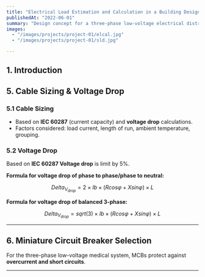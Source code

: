 ---
title: "Electrical Load Estimation and Calculation in a Building Design with from Individual load to Sizing Transformer"
publishedAt: "2022-06-01"
summary: "Design concept for a three-phase low-voltage electrical distribution system to supply power to the medical equipment."
images:
  - "/images/projects/project-01/elcal.jpg"
  - "/images/projects/project-01/sld.jpg"

---

## 1. Introduction  
 


## 5. Cable Sizing & Voltage Drop

### 5.1 Cable Sizing  
- Based on **IEC 60287** (current capacity) and **voltage drop** calculations.  
- Factors considered: load current, length of run, ambient temperature, grouping.  

### 5.2 Voltage Drop
Based on **IEC 60287 Voltage drop** is limit by 5%.

**Formula for voltage drop of phase to phase/phase to neutral:**  
```math
Delta_V_{drop} = 2 × Ib × (Rcosφ + Xsinφ) × L
```

**Formula for voltage drop of balanced 3-phase:**  
```math
Delta_V_{drop} = sqrt(3) × Ib × (Rcosφ + Xsinφ) × L
```
---

## 6. Miniature Circuit Breaker Selection

For the three-phase low-voltage medical system, MCBs protect against **overcurrent and short circuits**.  

---

